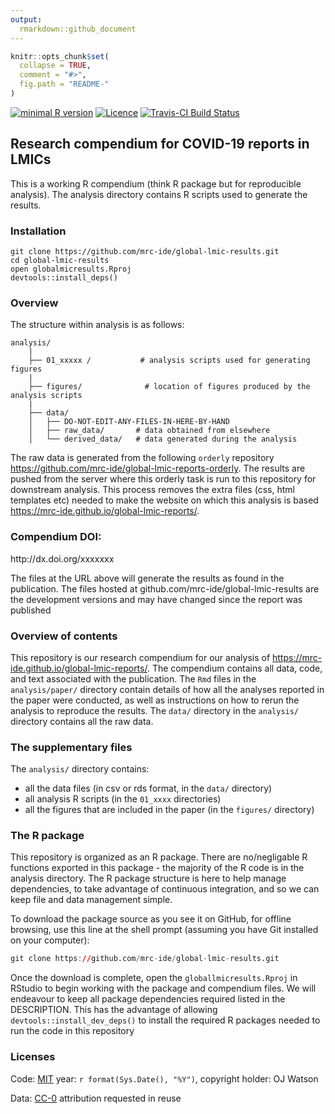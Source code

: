 ```yaml
---
output:
  rmarkdown::github_document
---
```


<!-- README.md is generated from README.Rmd. Please edit that file -->

```r
knitr::opts_chunk$set(
  collapse = TRUE,
  comment = "#>",
  fig.path = "README-"
)
```
[![minimal R version](https://img.shields.io/badge/R%3E%3D-`r as.character(getRversion())`-brightgreen.svg)](https://cran.r-project.org/)
[![Licence](https://img.shields.io/github/license/mashape/apistatus.svg)](http://choosealicense.com/licenses/mit/) 
[![Travis-CI Build Status](https://travis-ci.org/mrc-ide/global-limc-results.png?branch=master)](https://travis-ci.org/mrc-ide/global-limc-results) 

## Research compendium for COVID-19 reports in LMICs

This is a working R compendium (think R package but for reproducible analysis). The analysis directory contains R scripts used to generate the results. 

### Installation

```
git clone https://github.com/mrc-ide/global-lmic-results.git
cd global-lmic-results
open globalmicresults.Rproj
devtools::install_deps()
```

### Overview

The structure within analysis is as follows:

```
analysis/
    |
    ├── 01_xxxxx /           # analysis scripts used for generating figures
    |
    ├── figures/              # location of figures produced by the analysis scripts
    |
    ├── data/
    │   ├── DO-NOT-EDIT-ANY-FILES-IN-HERE-BY-HAND
    │   ├── raw_data/       # data obtained from elsewhere
    │   └── derived_data/   # data generated during the analysis
```

The raw data is generated from the following `orderly` repository [https://github.com/mrc-ide/global-lmic-reports-orderly](https://github.com/mrc-ide/global-lmic-reports-orderly). The results are pushed from the server where this orderly task is run to this repository for downstream analysis. This process removes the extra files (css, html templates etc) needed to make the website on which this analysis is based [https://mrc-ide.github.io/global-lmic-reports/](https://mrc-ide.github.io/global-lmic-reports/). 

### Compendium DOI: 
 
http://dx.doi.org/xxxxxxx

The files at the URL above will generate the results as found in the publication. The files hosted at github.com/mrc-ide/global-lmic-results are the development versions and may have changed since the report was published

### Overview of contents

This repository is our research compendium for our analysis of [https://mrc-ide.github.io/global-lmic-reports/](https://mrc-ide.github.io/global-lmic-reports/). The compendium contains all data, code, and text associated with the publication. The `Rmd` files in the `analysis/paper/` directory contain details of how all the analyses reported in the paper were conducted, as well as instructions on how to rerun the analysis to reproduce the results. The `data/` directory in the `analysis/` directory contains all the raw data. 

### The supplementary files

The `analysis/` directory contains:

- all the data files (in csv or rds format, in the `data/` directory)    
- all analysis R scripts (in the `01_xxxx` directories)
- all the figures that are included in the paper (in the `figures/` directory)

### The R package 

This repository is organized as an R package. There are no/negligable R functions exported in this package - the majority of the R code is in the analysis directory. The R package structure is here to help manage dependencies, to take advantage of continuous integration, and so we can keep file and data management simple.

To download the package source as you see it on GitHub, for offline browsing, use this line at the shell prompt (assuming you have Git installed on your computer):

```r
git clone https://github.com/mrc-ide/global-lmic-results.git
```

Once the download is complete, open the `globallmicresults.Rproj` in RStudio to begin working with the package and compendium files. We will endeavour to keep all package dependencies required listed in the DESCRIPTION. This has the advantage of allowing `devtools::install_dev_deps()` to install the required R packages needed to run the code in this repository

### Licenses

Code: [MIT](http://opensource.org/licenses/MIT) year: `r format(Sys.Date(), "%Y")`, copyright holder: OJ Watson

Data: [CC-0](http://creativecommons.org/publicdomain/zero/1.0/) attribution requested in reuse
